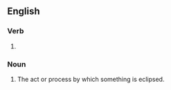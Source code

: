 ==English==

===Verb===
{{head|en|present participle}}

# {{present participle of|eclipse|lang=en|nocat=1}}

===Noun===
{{en-noun}}

# The act or process by which something is eclipsed.